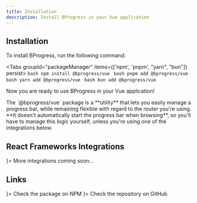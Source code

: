 ```yaml
---
title: Installation
description: Install BProgress in your Vue application
---
```



## Installation

To install BProgress, run the following command:

<Tabs groupId="packageManager" items={['npm', 'pnpm', "yarn", "bun"]} persist>
  <Tab value="npm">
    ```bash
    npm install @bprogress/vue
    ```
  </Tab>
  <Tab value="pnpm">
    ```bash
    pnpm add @bprogress/vue
    ```
  </Tab>
  <Tab value="yarn">
    ```bash
    yarn add @bprogress/vue
    ```
  </Tab>
  <Tab value="bun">
    ```bash
    bun add @bprogress/vue
    ```
  </Tab>
</Tabs>

Now you are ready to use BProgress in your Vue application!

<Callout type='warn' title="Warning">
  The `@bprogress/vue` package is a **utility** that lets you easily manage a progress bar, while remaining flexible with regard to the router you're using. **It doesn't automatically start the progress bar when browsing**, so you'll have to manage this logic yourself, unless you're using one of the integrations below.
</Callout>

## React Frameworks Integrations

<Cards>
  <Card title="Soon..." icon={<HiDotsHorizontal />}>
    More integrations coming soon...
  </Card>
</Cards>

## Links

<Cards>
  <Card external title="NPM" href="https://www.npmjs.com/package/@bprogress/vue" icon={<SiNpm />}>
    Check the package on NPM
  </Card>
  <Card external title="GitHub" href="https://github.com/Skyleen77/bprogress/tree/main/packages/vue" icon={<FaGithub />}>
    Check the repository on GitHub
  </Card>
</Cards>
